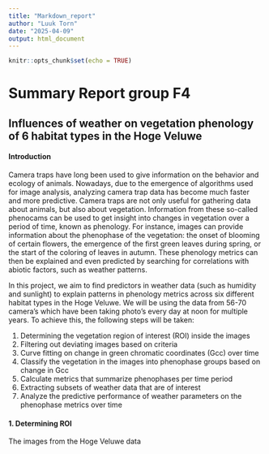 ---
title: "Markdown_report"
author: "Luuk Torn"
date: "2025-04-09"
output: html_document
---

```{r setup, include=FALSE}
knitr::opts_chunk$set(echo = TRUE)
```

# Summary Report group F4

## Influences of weather on vegetation phenology of 6 habitat types in the Hoge Veluwe

#### Introduction

Camera traps have long been used to give information on the behavior and ecology of animals. Nowadays, due to the emergence of algorithms used for image analysis, analyzing camera trap data has become much faster and more predictive. Camera traps are not only useful for gathering data about animals, but also about vegetation. Information from these so-called phenocams can be used to get insight into changes in vegetation over a period of time, known as phenology. For instance, images can provide information about the phenophase of the vegetation: the onset of blooming of certain flowers, the emergence of the first green leaves during spring, or the start of the coloring of leaves in autumn. These phenology metrics can then be explained and even predicted by searching for correlations with abiotic factors, such as weather patterns. 

In this project, we aim to find predictors in weather data (such as humidity and sunlight) to explain patterns in phenology metrics across six different habitat types in the Hoge Veluwe. We will be using the data from 56-70 camera's which have been taking photo's every day at noon for multiple years. To achieve this, the following steps will be taken: 

1.  Determining the vegetation region of interest (ROI) inside the images
2.  Filtering out deviating images based on criteria
3.  Curve fitting on change in green chromatic coordinates (Gcc) over time 
4.  Classify the vegetation in the images into phenophase groups based on change in Gcc
5.  Calculate metrics that summarize phenophases per time period
6.  Extracting subsets of weather data that are of interest
7.  Analyze the predictive performance of weather parameters on the phenophase metrics over time

#### 1. Determining ROI

The images from the Hoge Veluwe data  
